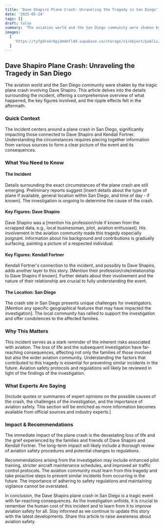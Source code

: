 ```yaml
---
title: 'Dave Shapiro Plane Crash: Unraveling the Tragedy in San Diego'
date: '2025-05-24'
tags: []
draft: false
summary: 'The aviation world and the San Diego community were shaken by the tragic plane crash involving Dave Shapiro. This article delves into the details surrounding the incident, offering a comprehensive overview of what happened, the key figures involved, and the ripple effects felt in the aftermath.'
images:
  [
    'https://tyfgdrokrbpjdmdmfldd.supabase.co/storage/v1/object/public/image/2025-05-24-12-03-57-427+02-00.jpg',
  ]
---
```


## Dave Shapiro Plane Crash: Unraveling the Tragedy in San Diego

The aviation world and the San Diego community were shaken by the tragic plane crash involving Dave Shapiro. This article delves into the details surrounding the incident, offering a comprehensive overview of what happened, the key figures involved, and the ripple effects felt in the aftermath.

### Quick Context

The incident centers around a plane crash in San Diego, significantly impacting those connected to Dave Shapiro and Kendall Fortner. Understanding the circumstances requires piecing together information from various sources to form a clear picture of the event and its consequences.

### What You Need to Know

#### The Incident

Details surrounding the exact circumstances of the plane crash are still emerging. Preliminary reports suggest [Insert details about the type of plane if available, general location within San Diego, and time of day - if known]. The investigation is ongoing to determine the cause of the crash.

#### Key Figures: Dave Shapiro

Dave Shapiro was a [mention his profession/role if known from the scrapped data, e.g., local businessman, pilot, aviation enthusiast]. His involvement in the aviation community made this tragedy especially poignant. Information about his background and contributions is gradually surfacing, painting a picture of a respected individual.

#### Key Figures: Kendall Fortner

Kendall Fortner's connection to the incident, and possibly to Dave Shapiro, adds another layer to this story. [Mention their profession/role/relationship to Dave Shapiro if known]. Further details about their involvement and the nature of their relationship are crucial to fully understanding the event.

#### The Location: San Diego

The crash site in San Diego presents unique challenges for investigators. [Mention any specific geographical features that may have impacted the investigation]. The local community has rallied to support the investigation and offer condolences to the affected families.

### Why This Matters

This incident serves as a stark reminder of the inherent risks associated with aviation. The loss of life and the subsequent investigation have far-reaching consequences, affecting not only the families of those involved but also the wider aviation community. Understanding the factors that contributed to this tragedy is essential for preventing similar incidents in the future. Aviation safety protocols and regulations will likely be reviewed in light of the findings of the investigation.

### What Experts Are Saying

[Include quotes or summaries of expert opinions on the possible causes of the crash, the challenges of the investigation, and the importance of aviation safety. This section will be enriched as more information becomes available from official sources and industry experts.]

### Impact & Recommendations

The immediate impact of the plane crash is the devastating loss of life and the grief experienced by the families and friends of Dave Shapiro and Kendall Fortner. The long-term impact will likely include a thorough review of aviation safety procedures and potential changes to regulations.

Recommendations arising from the investigation may include enhanced pilot training, stricter aircraft maintenance schedules, and improved air traffic control protocols. The aviation community must learn from this tragedy and take proactive steps to prevent similar incidents from occurring in the future. The importance of adhering to safety regulations and maintaining vigilance cannot be overstated.

In conclusion, the Dave Shapiro plane crash in San Diego is a tragic event with far-reaching consequences. As the investigation unfolds, it is crucial to remember the human cost of this incident and to learn from it to improve aviation safety for all. Stay informed as we continue to update this story with the latest developments. Share this article to raise awareness about aviation safety.

